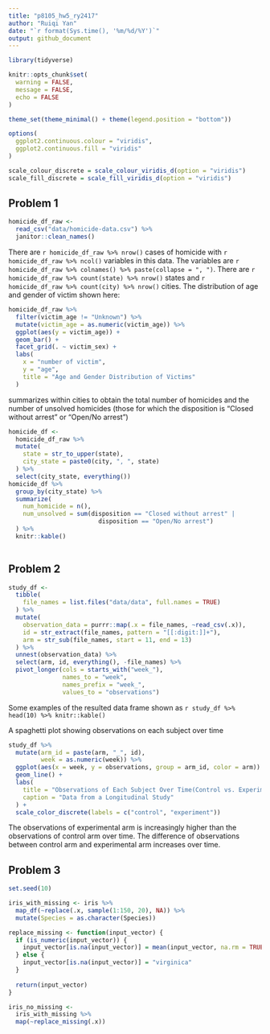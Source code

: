 ```yaml
---
title: "p8105_hw5_ry2417"
author: "Ruiqi Yan"
date: "`r format(Sys.time(), '%m/%d/%Y')`"
output: github_document
---
```


```r
library(tidyverse)

knitr::opts_chunk$set(
  warning = FALSE,
  message = FALSE,
  echo = FALSE
)

theme_set(theme_minimal() + theme(legend.position = "bottom"))

options(
  ggplot2.continuous.colour = "viridis",
  ggplot2.continuous.fill = "viridis"
)

scale_colour_discrete = scale_colour_viridis_d(option = "viridis")
scale_fill_discrete = scale_fill_viridis_d(option = "viridis")
```

## Problem 1

```r
homicide_df_raw <- 
  read_csv("data/homicide-data.csv") %>% 
  janitor::clean_names()
```

There are `r homicide_df_raw %>% nrow()` cases of homicide with `r homicide_df_raw %>% ncol()` variables in this data. The variables are `r homicide_df_raw %>% colnames() %>% paste(collapse = ", ")`. There are `r homicide_df_raw %>% count(state) %>% nrow()` states and `r homicide_df_raw %>% count(city) %>% nrow()` cities. The distribution of age and gender of victim shown here: 

```r
homicide_df_raw %>% 
  filter(victim_age != "Unknown") %>% 
  mutate(victim_age = as.numeric(victim_age)) %>% 
  ggplot(aes(y = victim_age)) +
  geom_bar() +
  facet_grid(. ~ victim_sex) +
  labs(
    x = "number of victim",
    y = "age",
    title = "Age and Gender Distribution of Victims"
  )
```

summarizes within cities to obtain the total number of homicides and 
the number of unsolved homicides (those for which the disposition is “Closed without arrest” or “Open/No arrest”)
```r
homicide_df <- 
  homicide_df_raw %>% 
  mutate(
    state = str_to_upper(state),
    city_state = paste0(city, ", ", state)
  ) %>% 
  select(city_state, everything())
homicide_df %>% 
  group_by(city_state) %>% 
  summarize(
    num_homicide = n(),
    num_unsolved = sum(disposition == "Closed without arrest" |
                         disposition == "Open/No arrest")
  ) %>% 
  knitr::kable()
  
```


## Problem 2


```r
study_df <- 
  tibble(
    file_names = list.files("data/data", full.names = TRUE)  
  ) %>% 
  mutate(
    observation_data = purrr::map(.x = file_names, ~read_csv(.x)),
    id = str_extract(file_names, pattern = "[[:digit:]]+"),
    arm = str_sub(file_names, start = 11, end = 13)
  ) %>% 
  unnest(observation_data) %>% 
  select(arm, id, everything(), -file_names) %>% 
  pivot_longer(cols = starts_with("week_"),
               names_to = "week",
               names_prefix = "week_",
               values_to = "observations")


```

Some examples of the resulted data frame shown as 
`r study_df %>% head(10) %>% knitr::kable()`

A spaghetti plot showing observations on each subject over time

```r
study_df %>% 
  mutate(arm_id = paste(arm, "_", id),
         week = as.numeric(week)) %>% 
  ggplot(aes(x = week, y = observations, group = arm_id, color = arm)) +
  geom_line() +
  labs(
    title = "Observations of Each Subject Over Time(Control vs. Experiment)",
    caption = "Data from a Longitudinal Study"
  ) +
  scale_color_discrete(labels = c("control", "experiment"))
```

The observations of experimental arm is increasingly higher than the observations of control arm over time.
The difference of observations between control arm and experimental arm increases over time.\


## Problem 3

```r
set.seed(10)

iris_with_missing <- iris %>% 
  map_df(~replace(.x, sample(1:150, 20), NA)) %>%
  mutate(Species = as.character(Species))
```

```r
replace_missing <- function(input_vector) {
  if (is_numeric(input_vector)) {
    input_vector[is.na(input_vector)] = mean(input_vector, na.rm = TRUE)
  } else {
    input_vector[is.na(input_vector)] = "virginica"
  }
  
  return(input_vector)
}

iris_no_missing <-
  iris_with_missing %>% 
  map(~replace_missing(.x))
```


